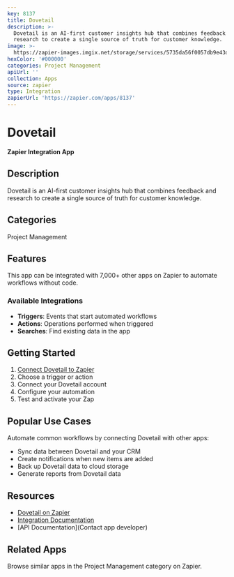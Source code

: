 ```yaml
---
key: 8137
title: Dovetail
description: >-
  Dovetail is an AI-first customer insights hub that combines feedback and
  research to create a single source of truth for customer knowledge.
image: >-
  https://zapier-images.imgix.net/storage/services/5735da56f0057db9e43da783bb7b36e3.png?auto=format%2Ccompress&ixlib=python-3.0.0&q=50
hexColor: '#000000'
categories: Project Management
apiUrl: ''
collection: Apps
source: zapier
type: Integration
zapierUrl: 'https://zapier.com/apps/8137'
---
```

# Dovetail

**Zapier Integration App**

## Description

Dovetail is an AI-first customer insights hub that combines feedback and research to create a single source of truth for customer knowledge.

## Categories

Project Management

## Features

This app can be integrated with 7,000+ other apps on Zapier to automate workflows without code.

### Available Integrations

- **Triggers**: Events that start automated workflows
- **Actions**: Operations performed when triggered
- **Searches**: Find existing data in the app

## Getting Started

1. [Connect Dovetail to Zapier](https://zapier.com/apps/8137)
2. Choose a trigger or action
3. Connect your Dovetail account
4. Configure your automation
5. Test and activate your Zap

## Popular Use Cases

Automate common workflows by connecting Dovetail with other apps:

- Sync data between Dovetail and your CRM
- Create notifications when new items are added
- Back up Dovetail data to cloud storage
- Generate reports from Dovetail data

## Resources

- [Dovetail on Zapier](https://zapier.com/apps/8137)
- [Integration Documentation](https://zapier.com/apps/8137/integrations)
- [API Documentation](Contact app developer)

## Related Apps

Browse similar apps in the Project Management category on Zapier.
